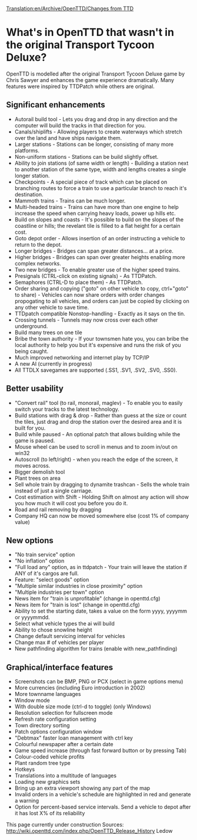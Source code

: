[[Translation:en/Archive/OpenTTD/Changes from TTD]]

=What's in OpenTTD that wasn't in the original Transport Tycoon Deluxe?=

OpenTTD is modelled after the original Transport Tycoon Deluxe game by Chris Sawyer and enhances the game experience dramatically. Many features were inspired by TTDPatch while others are original. 

==Significant enhancements==

* Autorail build tool - Lets you drag and drop in any direction and the computer will build the tracks in that direction for you.
* Canals/shiplifts - Allowing players to create waterways which stretch over the land and have ships navigate them.
* Larger stations - Stations can be longer, consisting of many more platforms.
* Non-uniform stations - Stations can be build slightly offset.
* Ability to join stations (of same width or length) - Building a station next to another station of the same type, width and lengths creates a single longer station.
* Checkpoints - A special piece of track which can be placed on branching routes to force a train to use a particular branch to reach it's destination.
* Mammoth trains - Trains can be much longer.
* Multi-headed trains - Trains can have more than one engine to help increase the speed when carrying heavy loads, power up hills etc.
* Build on slopes and coasts - It's possible to build on the slopes of the coastline or hills; the revelant tile is filled to a flat height for a certain cost.
* Goto depot order - Allows insertion of an order instructing a vehicle to return to the depot.
* Longer bridges - Bridges can span greater distances... at a price.
* Higher bridges - Bridges can span over greater heights enabling more complex networks.
* Two new bridges - To enable greater use of the higher speed trains.
* Presignals (CTRL-click on existing signals) - As TTDPatch.
* Semaphores (CTRL-D to place them) - As TTDPatch.
* Order sharing and copying ("goto" on other vehicle to copy, ctrl+"goto" to share) - Vehicles can now share orders with order changes propogating to all vehicles, and orders can just be copied by clicking on any other vehicle to save time.
* TTDpatch compatible Nonstop-handling - Exactly as it says on the tin.
* Crossing tunnels - Tunnels may now cross over each other underground.
* Build many trees on one tile
* Bribe the town authority - If your townsmen hate you, you can bribe the local authority to help you but it's expensive and runs the risk of you being caught.
* Much improved networking and internet play by TCP/IP
* A new AI (currently in progress)
* All TTDLX savegames are supported (.SS1, .SV1, .SV2, .SV0, .SS0). 

==Better usability==

* "Convert rail" tool (to rail, monorail, maglev) - To enable you to easily switch your tracks to the latest technology.
* Build stations with drag & drop - Rather than guess at the size or count the tiles, just drag and drop the station over the desired area and it is built for you.
* Build while paused - An optional patch that allows building while the game is paused.
* Mouse wheel can be used to scroll in menus and to zoom in/out on win32
* Autoscroll (to left/right) - when you reach the edge of the screen, it moves across.
* Bigger demolish tool
* Plant trees on area
* Sell whole train by dragging to dynamite trashcan - Sells the whole train instead of just a single carriage.
* Cost estimation with Shift - Holding Shift on almost any action will show you how much it will cost you before you do it.
* Road and rail removing by dragging
* Company HQ can now be moved somewhere else (cost 1% of company value)

==New options==

* "No train service" option
* "No inflation" option
* "Full load any" option, as in ttdpatch - Your train will leave the station if ANY of it's cargos are full.
* Feature: "select goods" option
* "Multiple similar industries in close proximity" option
* "Multiple industries per town" option
* News item for "train is unprofitable" (change in openttd.cfg)
* News item for "train is lost" (change in openttd.cfg)
* Ability to set the starting date, takes a value on the form yyyy, yyyymm or yyyymmdd.
* Select what vehicle types the ai will build
* Ability to chose snowline height
* Change default servicing interval for vehicles
* Change max # of vehicles per player
* New pathfinding algorithm for trains (enable with new_pathfinding)

==Graphical/interface features==

* Screenshots can be BMP, PNG or PCX (select in game options menu)
* More currencies (including Euro introduction in 2002)
* More townname languages
* Window mode
* With double size mode (ctrl-d to toggle) (only Windows)
* Resolution selection for fullscreen mode
* Refresh rate configuration setting
* Town directory sorting
* Patch options configuration window
* "Debtmax" faster loan management with ctrl key
* Colourful newspaper after a certain date
* Game speed increase (through fast forward button or by pressing Tab)
* Colour-coded vehicle profits
* Plant random tree type
* Hotkeys
* Translations into a multitude of languages
* Loading new graphics sets
* Bring up an extra viewport showing any part of the map
* Invalid orders in a vehicle's schedule are highlighted in red and generate a warning
* Option for percent-based service intervals. Send a vehicle to depot after it has lost X% of its reliability


This page currently under construction
Sources: http://wiki.openttd.com/index.php/OpenTTD_Release_History
Ledow